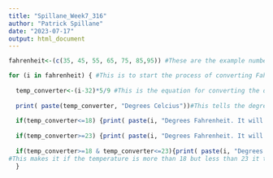 ---
title: "Spillane_Week7_316"
author: "Patrick Spillane"
date: "2023-07-17"
output: html_document
---
```{r pkg load}
fahrenheit<-(c(35, 45, 55, 65, 75, 85,95)) #These are the example numbers that will be converted from fahrenheit

for (i in fahrenheit) { #This is to start the process of converting Fahrenheit to Celcius
  
  temp_converter<-(i-32)*5/9 #This is the equation for converting the degrees in Fahrenheit to Celcius
  
  print( paste(temp_converter, "Degrees Celcius"))#This tells the degrees in Celcius
  
  if(temp_converter<=18) {print( paste(i, "Degrees Fahrenheit. It will be chilly bring a jacket"))}#This makes it if the temperature is less than 18 degrees celcius it tells you to bring a jacket
  
  if(temp_converter>=23) {print( paste(i, "Degrees Fahrenheit. It will be hot out wear shorts"))}#This makes it if the temperature is more than 23 degrees celcius it tells you wear shorts instead of regular pants
  
  if(temp_converter>=18 & temp_converter<=23){print( paste(i, "Degrees Fahrenheit. Do not bring either a jacket or shorts for it is moderate weather"))}
#This makes it if the temperature is more than 18 but less than 23 it tells you to not take any precautions for the weather
  }

```